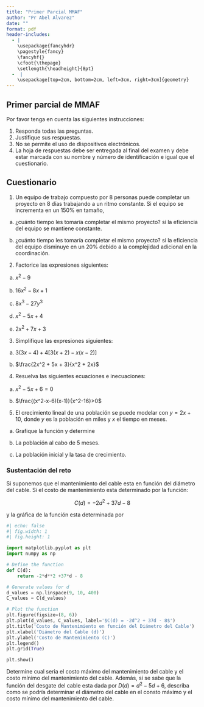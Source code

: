 ```yaml
---
title: "Primer Parcial MMAF"
author: "Pr Abel Alvarez"
date: ""
format: pdf
header-includes:
  - |
    \usepackage{fancyhdr}
    \pagestyle{fancy}
    \fancyhf{}
    \cfoot{\thepage}
    \setlength{\headheight}{8pt}
  -  |
    \usepackage[top=2cm, bottom=2cm, left=3cm, right=3cm]{geometry}
---
```

## Primer parcial de MMAF

Por favor tenga en cuenta las siguientes instrucciones:

1. Responda todas las preguntas.
2. Justifique sus respuestas.
3. No se permite el uso de dispositivos electrónicos.
4. La hoja de respuestas debe ser entregada al final del examen y debe estar marcada con su nombre y número de identificación e igual que el cuestionario.


## Cuestionario

1. Un equipo de trabajo compuesto por 8 personas puede completar un proyecto en 8 días trabajando a un ritmo constante. Si el equipo se incrementa en un 150% en tamaño,
a. ¿cuánto tiempo les tomaría completar el mismo proyecto? si la eficiencia del equipo se mantiene constante.

b. ¿cuánto tiempo les tomaría completar el mismo proyecto? si la eficiencia del equipo disminuye en un 20% debido a la complejidad adicional en la coordinación.

2. Factorice las expresiones siguientes:

a. $x^2 - 9$

b. $16x^2-8x+1$

c. $8x^3 - 27y^3$

d. $x^2-5x+4$

e. $2x^2 + 7x + 3$


3. Simplifique las expresiones siguientes:

a. $3(3x-4)+4[3(x+2)-x(x-2)]$

b. $\frac{2x^2 + 5x + 3}{x^2 + 2x}$


4. Resuelva las siguientes ecuaciones e inecuaciones:

a. $x^2-5x+6=0$


b. $\frac{(x^2-x-6)(x-1)}{x^2-16}>0$


5. El crecimiento lineal de una población se puede modelar con $y = 2x + 10$,
donde $y$ es la población en miles y $x$ el tiempo en meses. 

a. Grafique la función y determine

b. La población al cabo de 5 meses.

c. La población inicial y la tasa de crecimiento.

### Sustentación del reto

Si suponemos que el mantenimiento del cable  esta en función del diámetro del cable. Si el costo de mantenimiento  esta determinado por la función:

$$C(d)=-2d^2+37d-8$$

y la gráfica de la función esta determinada por 


```python
#| echo: false
#| fig.width: 1
#| fig.height: 1

import matplotlib.pyplot as plt
import numpy as np

# Define the function
def C(d):
    return -2*d**2 +37*d - 8

# Generate values for d
d_values = np.linspace(9, 10, 400)
C_values = C(d_values)

# Plot the function
plt.figure(figsize=(8, 6))
plt.plot(d_values, C_values, label='$C(d) = -2d^2 + 37d - 8$')
plt.title('Costo de Mantenimiento en función del Diámetro del Cable')
plt.xlabel('Diámetro del Cable (d)')
plt.ylabel('Costo de Mantenimiento (C)')
plt.legend()
plt.grid(True)

plt.show()
```

Determine cual seria el costo máximo del mantenimiento del cable y el costo mínimo del mantenimiento del cable. Además, si se sabe que la función del desgate del cable esta dada por $D(d)=d^2-5d+6$, describa como se podría determinar el diámetro del cable en el consto máximo y el costo mínimo del mantenimiento del cable.